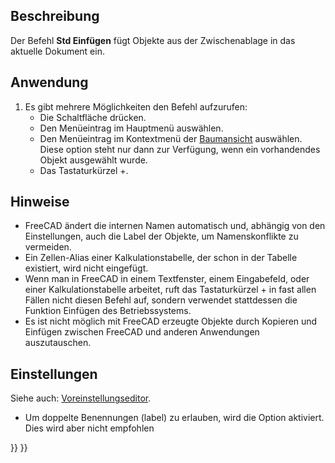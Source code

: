 <languages/>

{{Docnav/de
|[[Std_Copy/de|Kopieren]]
|[[Std_DuplicateSelection/de|AuswahlDuplizieren]]
|[[Std_Edit_Menu/de|Std Menü Bearbeiten]]
|IconL=Std_Copy.svg
|IconR=Std_DuplicateSelection.svg
|IconC=Freecad.svg
}}

{{GuiCommand/de
|Name=Std Paste
|Name/de=Std Einfügen
|MenuLocation=Bearbeiten → Einfügen
|Workbenches=Alle
|Shortcut={{KEY| Strg}}+{{KEY|V}}
|SeeAlso=[[Std_Cut/de|Std Ausschneiden]], [[Std_Copy/de|Std Kopieren]], [[Std_DuplicateSelection/de|Std AuswahlDuplizieren]]
}}

<span id="Description"></span>
== Beschreibung ==


Der Befehl '''Std Einfügen''' fügt Objekte aus der Zwischenablage in das aktuelle Dokument ein.

<span id="Usage"></span>
==Anwendung==

# Es gibt mehrere Möglichkeiten den Befehl aufzurufen:
#* Die Schaltfläche {{Button|[[Image:Std_Paste.svg|16px]] [[Std_Paste/de|Einfügen]]}} drücken.
#* Den Menüeintrag {{MenuCommand|Bearbeiten → [[Image:Std_Paste.svg|16px]] Einfügen}} im Hauptmenü auswählen.
#* Den Menüeintrag {{MenuCommand|[[Image:Std_Paste.svg|16px]] Einfügen}} im Kontextmenü der [[Tree_view/de|Baumansicht]] auswählen. Diese option steht nur dann zur Verfügung, wenn ein vorhandendes Objekt ausgewählt wurde.
#* Das Tastaturkürzel {{KEY|Strg}}+{{KEY|V}}.

<span id="Notes"></span>
==Hinweise==

* FreeCAD ändert die internen Namen automatisch und, abhängig von den Einstellungen, auch die Label der Objekte, um Namenskonflikte zu vermeiden.
* Ein Zellen-Alias einer Kalkulationstabelle, der schon in der Tabelle existiert, wird nicht eingefügt.
* Wenn man in FreeCAD in einem Textfenster, einem Eingabefeld, oder einer Kalkulationstabelle arbeitet, ruft das Tastaturkürzel {{KEY|Strg}}+{{KEY|V}} in fast allen Fällen nicht diesen Befehl auf, sondern verwendet stattdessen die Funktion Einfügen des Betriebssystems.
* Es ist nicht möglich mit FreeCAD erzeugte Objekte durch Kopieren und Einfügen zwischen FreeCAD und anderen Anwendungen auszutauschen.

<span id="Preferences"></span>
==Einstellungen==

Siehe auch: [[Preferences_Editor/de|Voreinstellungseditor]].

* Um doppelte Benennungen (label) zu erlauben, wird die Option {{MenuCommand|Bearbeiten → Einstellungen... → Allgemein → Dokument → Doppelte Objektbezeichnungen in einem Dokument zulassen}} aktiviert. Dies wird aber nicht empfohlen


{{Docnav/de
|[[Std_Copy/de|Kopieren]]
|[[Std_DuplicateSelection/de|AuswahlDuplizieren]]
|[[Std_Edit_Menu/de|Std Menü Bearbeiten]]
|IconL=Std_Copy.svg
|IconR=Std_DuplicateSelection.svg
|IconC=Freecad.svg
}}

{{Std_Base_navi{{#translation:}}}}
{{Userdocnavi{{#translation:}}}}